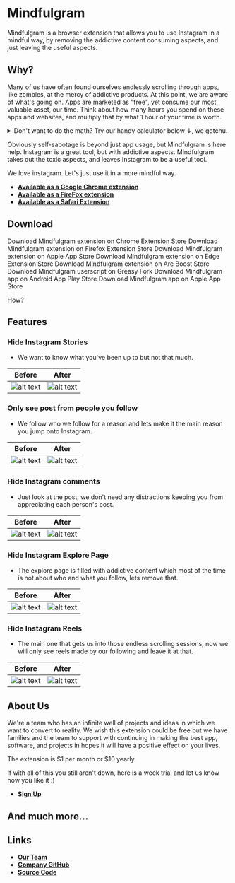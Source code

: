 
# Mindfulgram

<Logo />

Mindfulgram is a browser extension that allows you to use Instagram in a mindful way, by removing the addictive content consuming aspects, and just leaving the useful aspects.

## Why?

Many of us have often found ourselves endlessly scrolling through apps, like zombies, at the mercy of addictive products. At this point, we are aware of what's going on. Apps are marketed as "free", yet consume our most valuable asset, our time. Think about how many hours you spend on these apps and websites, and multiply that by what 1 hour of your time is worth.

<details>
  <summary>
    Don't want to do the math? Try our handy calculator below ↓, we gotchu.
  </summary>
  <AppUsageCostCalculator />
</details>

Obviously self-sabotage is beyond just app usage, but Mindfulgram is here help. Instagram is a great tool, but with addictive aspects. Mindfulgram takes out the toxic aspects, and leaves Instagram to be a useful tool.

We love instagram. Let's just use it in a more mindful way.

- **[Available as a Google Chrome extension ](https://www.example.com)**
- **[Available as a FireFox extension ](https://www.example.com)**
- **[Available as a Safari Extension ](https://www.example.com)**

## Download

Download Mindfulgram extension on Chrome Extension Store
Download Mindfulgram extension on Firefox Extension Store
Download Mindfulgram extension on Apple App Store
Download Mindfulgram extension on Edge Extension Store
Download Mindfulgram extension on Arc Boost Store
Download Mindfulgram userscript on Greasy Fork
Download Mindfulgram app on Android App Play Store
Download Mindfulgram app on Apple App Store

How?

## Features

### Hide Instagram Stories

- We want to know what you've been up to but not that much.

| Before                            | After                             |
| --------------------------------- | --------------------------------- |
| ![alt text](/img/mindfulgram.png) | ![alt text](/img/mindfulgram.png) |

### Only see post from people you follow

- We follow who we follow for a reason and lets make it the main reason you jump onto Instagram.

| Before                            | After                             |
| --------------------------------- | --------------------------------- |
| ![alt text](/img/mindfulgram.png) | ![alt text](/img/mindfulgram.png) |

### Hide Instagram comments

- Just look at the post, we don't need any distractions keeping you from appreciating each person's post.

| Before                            | After                             |
| --------------------------------- | --------------------------------- |
| ![alt text](/img/mindfulgram.png) | ![alt text](/img/mindfulgram.png) |

### Hide Instagram Explore Page

- The explore page is filled with addictive content which most of the time is not about who and what you follow, lets remove that.

| Before                            | After                             |
| --------------------------------- | --------------------------------- |
| ![alt text](/img/mindfulgram.png) | ![alt text](/img/mindfulgram.png) |

### Hide Instagram Reels

- The main one that gets us into those endless scrolling sessions, now we will only see reels made by our following and leave it at that.

| Before                            | After                             |
| --------------------------------- | --------------------------------- |
| ![alt text](/img/mindfulgram.png) | ![alt text](/img/mindfulgram.png) |

## About Us

We're a team who has an infinite well of projects and ideas in which we want to convert to reality. We wish this extension could be free but we have families and the team to support with continuing in making the best app, software, and projects in hopes it will have a positive effect on your lives.

The extension is $1 per month or $10 yearly.

If with all of this you still aren't down, here is a week trial and let us know how you like it :)

- **[Sign Up](https://www.example.com)**

## And much more...

## Links

- **[Our Team](https://www.trapnstudio.dev/)**
- **[Company GitHub](https://github.com/Trapnstudio)**
- **[Source Code](https://github.com/Trapnstudio/MindfulgramSite)**
